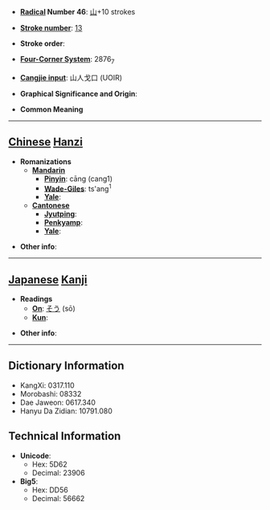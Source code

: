 * '''[[Wiktionary:Chinese radical index| Radical]] Number 46''': [[Wiktionary:Chinese radical index 山|山]]+10 strokes

* '''[[Wiktionary:Chinese total strokes index|Stroke number]]''': [[Wiktionary:Chinese total strokes index 13|13]]

* '''Stroke order''': 

* '''[[Wiktionary:Chinese four corner index|Four-Corner System]]''': 2876<sub>7</sub>

* '''[[Wiktionary:Chinese Cangjie index|Cangjie input]]''': 山人戈口 (UOIR)

* '''Graphical Significance and Origin''': 

* '''Common Meaning'''

----

== [[Chinese]] [[Hanzi]] ==

* '''Romanizations'''
** '''[[Mandarin]]'''
*** '''[[Pinyin]]''': cāng (cang1)
*** '''[[Wade-Giles]]''': ts'ang<sup>1</sup>
*** '''[[Yale]]''': 
** '''[[Cantonese]]'''
*** '''[[Jyutping]]''':
*** '''[[Penkyamp]]''': 
*** '''[[Yale]]''': 

* '''Other info''': 

----

== [[Japanese]] [[Kanji]] ==

* '''Readings'''
** '''[[On]]''': [[そう]] (sō)
** '''[[Kun]]''': 

* '''Other info''':  

----

== Dictionary Information ==

* KangXi: 0317.110
* Morobashi: 08332
* Dae Jaweon: 0617.340
* Hanyu Da Zidian: 10791.080

== Technical Information ==

* '''Unicode''':
** Hex: 5D62
** Decimal: 23906
* '''Big5''':
** Hex: DD56
** Decimal: 56662
